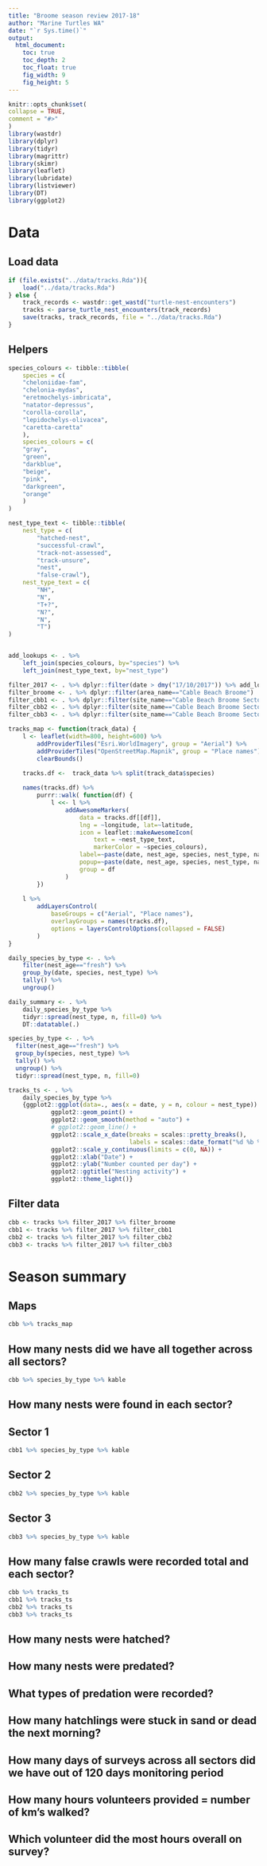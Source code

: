 ```yaml
---
title: "Broome season review 2017-18"
author: "Marine Turtles WA"
date: "`r Sys.time()`"
output:
  html_document:
    toc: true
    toc_depth: 2
    toc_float: true
    fig_width: 9
    fig_height: 5
---
```


```r
knitr::opts_chunk$set(
collapse = TRUE,
comment = "#>"
)
library(wastdr)
library(dplyr)
library(tidyr)
library(magrittr)
library(skimr)
library(leaflet)
library(lubridate)
library(listviewer)
library(DT)
library(ggplot2)
```

# Data

## Load data
```r
if (file.exists("../data/tracks.Rda")){
    load("../data/tracks.Rda")
} else {
    track_records <- wastdr::get_wastd("turtle-nest-encounters")
    tracks <- parse_turtle_nest_encounters(track_records)
    save(tracks, track_records, file = "../data/tracks.Rda")
}
```

## Helpers
```r
species_colours <- tibble::tibble(
    species = c(
    "cheloniidae-fam",
    "chelonia-mydas",
    "eretmochelys-imbricata",
    "natator-depressus",
    "corolla-corolla",
    "lepidochelys-olivacea",
    "caretta-caretta"    
    ),
    species_colours = c(
    "gray",
    "green",
    "darkblue",
    "beige",
    "pink",
    "darkgreen",
    "orange"
    )
)

nest_type_text <- tibble::tibble(
    nest_type = c(
        "hatched-nest", 
        "successful-crawl",
        "track-not-assessed",
        "track-unsure",
        "nest",
        "false-crawl"),
    nest_type_text = c(
        "NH", 
        "N",
        "T+?",
        "N?",
        "N",
        "T")
)


add_lookups <- . %>% 
    left_join(species_colours, by="species") %>%
    left_join(nest_type_text, by="nest_type")

filter_2017 <- . %>% dplyr::filter(date > dmy("17/10/2017")) %>% add_lookups
filter_broome <- . %>% dplyr::filter(area_name=="Cable Beach Broome")
filter_cbb1 <- . %>% dplyr::filter(site_name=="Cable Beach Broome Sector 1")
filter_cbb2 <- . %>% dplyr::filter(site_name=="Cable Beach Broome Sector 2")
filter_cbb3 <- . %>% dplyr::filter(site_name=="Cable Beach Broome Sector 3")

tracks_map <- function(track_data) {
    l <- leaflet(width=800, height=600) %>% 
        addProviderTiles("Esri.WorldImagery", group = "Aerial") %>%
        addProviderTiles("OpenStreetMap.Mapnik", group = "Place names") %>%
        clearBounds()

    tracks.df <-  track_data %>% split(track_data$species)
    
    names(tracks.df) %>%
        purrr::walk( function(df) {
            l <<- l %>%
                addAwesomeMarkers(
                    data = tracks.df[[df]],
                    lng = ~longitude, lat=~latitude,
                    icon = leaflet::makeAwesomeIcon(
                        text = ~nest_type_text,
                        markerColor = ~species_colours),
                    label=~paste(date, nest_age, species, nest_type, name),
                    popup=~paste(date, nest_age, species, nest_type, name),
                    group = df
                )
        })
    
    l %>%
        addLayersControl(
            baseGroups = c("Aerial", "Place names"),
            overlayGroups = names(tracks.df),
            options = layersControlOptions(collapsed = FALSE)
        )
}

daily_species_by_type <- . %>% 
    filter(nest_age=="fresh") %>%
    group_by(date, species, nest_type) %>% 
    tally() %>%
    ungroup()

daily_summary <- . %>% 
    daily_species_by_type %>% 
    tidyr::spread(nest_type, n, fill=0) %>%
    DT::datatable(.)

species_by_type <- . %>% 
  filter(nest_age=="fresh") %>%
  group_by(species, nest_type) %>% 
  tally() %>%
  ungroup() %>% 
  tidyr::spread(nest_type, n, fill=0)

tracks_ts <- . %>% 
    daily_species_by_type %>% 
    {ggplot2::ggplot(data=., aes(x = date, y = n, colour = nest_type)) + 
            ggplot2::geom_point() + 
            ggplot2::geom_smooth(method = "auto") +
            # ggplot2::geom_line() +
            ggplot2::scale_x_date(breaks = scales::pretty_breaks(),
                                  labels = scales::date_format("%d %b %Y")) +
            ggplot2::scale_y_continuous(limits = c(0, NA)) +
            ggplot2::xlab("Date") +
            ggplot2::ylab("Number counted per day") +
            ggplot2::ggtitle("Nesting activity") +
            ggplot2::theme_light()}
```

## Filter data

```r
cbb <- tracks %>% filter_2017 %>% filter_broome
cbb1 <- tracks %>% filter_2017 %>% filter_cbb1
cbb2 <- tracks %>% filter_2017 %>% filter_cbb2
cbb3 <- tracks %>% filter_2017 %>% filter_cbb3
```

# Season summary

## Maps
```r
cbb %>% tracks_map
```
## How many nests did we have all together across all sectors?
```r
cbb %>% species_by_type %>% kable
```
## How many nests were found in each sector?

## Sector 1
```r
cbb1 %>% species_by_type %>% kable
```

## Sector 2
```r
cbb2 %>% species_by_type %>% kable
```

## Sector 3
```r
cbb3 %>% species_by_type %>% kable
```

## How many false crawls were recorded total and each sector?
```r
cbb %>% tracks_ts
cbb1 %>% tracks_ts
cbb2 %>% tracks_ts
cbb3 %>% tracks_ts
```


## How many nests were hatched?
## How many nests were predated?
## What types of predation were recorded?
## How many hatchlings were stuck in sand or dead the next morning?
## How many days of surveys across all sectors did we have out of 120 days monitoring period
## How many hours volunteers provided = number  of km’s walked?
## Which volunteer did the most hours overall on survey?
